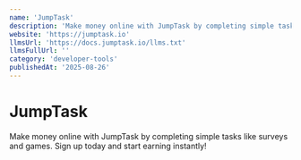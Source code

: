 ```yaml
---
name: 'JumpTask'
description: 'Make money online with JumpTask by completing simple tasks like surveys and games. Sign up today and start earning instantly!'
website: 'https://jumptask.io'
llmsUrl: 'https://docs.jumptask.io/llms.txt'
llmsFullUrl: ''
category: 'developer-tools'
publishedAt: '2025-08-26'
---
```


# JumpTask

Make money online with JumpTask by completing simple tasks like surveys and games. Sign up today and start earning instantly!
